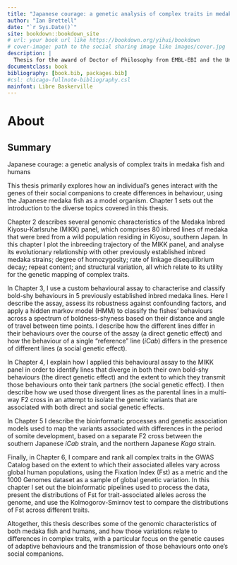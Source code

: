 ```yaml
---
title: "Japanese courage: a genetic analysis of complex traits in medaka fish and humans"
author: "Ian Brettell"
date: "`r Sys.Date()`"
site: bookdown::bookdown_site
# url: your book url like https://bookdown.org/yihui/bookdown
# cover-image: path to the social sharing image like images/cover.jpg
description: |
  Thesis for the award of Doctor of Philosophy from EMBL-EBI and the University of Cambridge.
documentclass: book
bibliography: [book.bib, packages.bib]
#csl: chicago-fullnote-bibliography.csl
mainfont: Libre Baskerville
---
```


# About {-}

## Summary

Japanese courage: a genetic analysis of complex traits in medaka fish and humans

This thesis primarily explores how an individual's genes interact with the genes of their social companions to create differences in behaviour, using the Japanese medaka fish as a model organism. Chapter 1 sets out the introduction to the diverse topics covered in this thesis. 

Chapter 2 describes several genomic characteristics of the Medaka Inbred Kiyosu-Karlsruhe (MIKK) panel, which comprises 80 inbred lines of medaka that were bred from a wild population residing in Kiyosu, southern Japan. In this chapter I plot the inbreeding trajectory of the MIKK panel, and analyse its evolutionary relationship with other previously established inbred medaka strains; degree of homozygosity; rate of linkage disequilibrium decay; repeat content; and structural variation, all which relate to its utility for the genetic mapping of complex traits.

In Chapter 3, I use a custom behavioural assay to characterise and classify bold-shy behaviours in 5 previously established inbred medaka lines. Here I describe the assay, assess its robustness against confounding factors, and apply a hidden markov model (HMM) to classify the fishes' behaviours across a spectrum of boldness-shyness based on their distance and angle of travel between time points. I describe how the different lines differ in their behaviours over the course of the assay (a direct genetic effect) and how the behaviour of a single "reference" line (*iCab*) differs in the presence of different lines (a social genetic effect).

In Chapter 4, I explain how I applied this behavioural assay to the MIKK panel in order to identify lines that diverge in both their own bold-shy behaviours (the direct genetic effect) and the extent to which they transmit those behaviours onto their tank partners (the social genetic effect). I then describe how we used those divergent lines as the parental lines in a multi-way F2 cross in an attempt to isolate the genetic variants that are associated with both direct and social genetic effects.

In Chapter 5 I describe the bioinformatic processes and genetic association models used to map the variants associated with differences in the period of somite development, based on a separate F2 cross between the southern Japanese *iCab* strain, and the northern Japanese *Kaga* strain. 

Finally, in Chapter 6, I compare and rank all complex traits in the GWAS Catalog based on the extent to which their associated alleles vary across global human populations, using the Fixation Index (Fst) as a metric and the 1000 Genomes dataset as a sample of global genetic variation. In this chapter I set out the bioinformatic pipelines used to process the data, present the distributions of Fst for trait-associated alleles across the genome, and use the Kolmogorov-Smirnov test to compare the distributions of Fst across different traits.

Altogether, this thesis describes some of the genomic characteristics of both medaka fish and humans, and how those variations relate to differences in complex traits, with a particular focus on the genetic causes of adaptive behaviours and the transmission of those behaviours onto one's social companions.